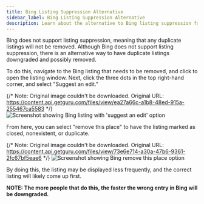 ```yaml
---
title: Bing Listing Suppression Alternative
sidebar_label: Bing Listing Suppression Alternative
description: Learn about the alternative to Bing listing suppression for managing duplicate listings
---
```


Bing does not support listing suppression, meaning that any duplicate listings will not be removed. Although Bing does not support listing suppression, there is an alternative way to have duplicate listings downgraded and possibly removed.

To do this, navigate to the Bing listing that needs to be removed, and click to open the listing window. Next, click the three dots in the top right-hand corner, and select "Suggest an edit."

{/* Note: Original image couldn't be downloaded. Original URL: https://content.api.getguru.com/files/view/ea27a66c-a1b8-48ed-915a-255467ca5583 */}
![Screenshot showing Bing listing with 'suggest an edit' option](/img/listing-sync/bing/bing-suggest-edit.jpg)

From here, you can select "remove this place" to have the listing marked as closed, nonexistent, or duplicate.

{/* Note: Original image couldn't be downloaded. Original URL: https://content.api.getguru.com/files/view/73e6e714-a30a-47b6-9361-2fc67bf5eae6 */}
![Screenshot showing Bing remove this place option](/img/listing-sync/bing/bing-remove-place.jpg)

By doing this, the listing may be displayed less frequently, and the correct listing will likely come up first.

**NOTE: The more people that do this, the faster the wrong entry in Bing will be downgraded.**